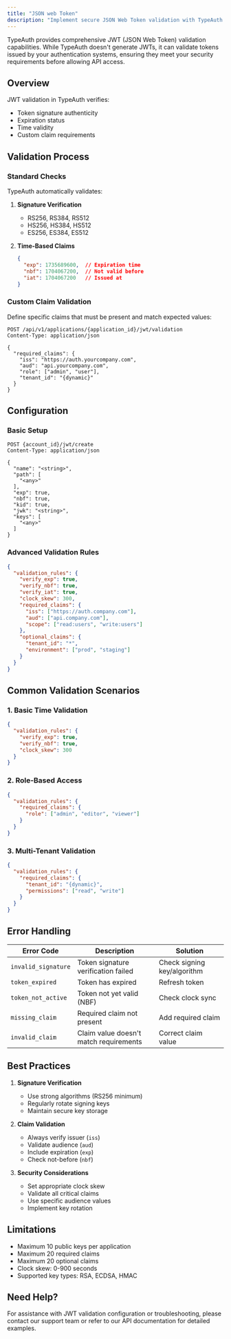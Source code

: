 ```yaml
---
title: "JSON web Token"
description: "Implement secure JSON Web Token validation with TypeAuth. Learn about signature verification, claim validation, and advanced JWT security configurations."
---
```


TypeAuth provides comprehensive JWT (JSON Web Token) validation capabilities. While TypeAuth doesn't generate JWTs, it can validate tokens issued by your authentication systems, ensuring they meet your security requirements before allowing API access.

## Overview

JWT validation in TypeAuth verifies:
- Token signature authenticity
- Expiration status
- Time validity
- Custom claim requirements

## Validation Process

### Standard Checks

TypeAuth automatically validates:

1. **Signature Verification**
   - RS256, RS384, RS512
   - HS256, HS384, HS512
   - ES256, ES384, ES512

2. **Time-Based Claims**
   ```json
   {
     "exp": 1735689600,  // Expiration time
     "nbf": 1704067200,  // Not valid before
     "iat": 1704067200   // Issued at
   }
   ```

### Custom Claim Validation

Define specific claims that must be present and match expected values:

```http
POST /api/v1/applications/{application_id}/jwt/validation
Content-Type: application/json

{
  "required_claims": {
    "iss": "https://auth.yourcompany.com",
    "aud": "api.yourcompany.com",
    "role": ["admin", "user"],
    "tenant_id": "{dynamic}"
  }
}
```

## Configuration

### Basic Setup

```http
POST {account_id}/jwt/create
Content-Type: application/json

{
  "name": "<string>",
  "path": [
    "<any>"
  ],
  "exp": true,
  "nbf": true,
  "kid": true,
  "jwk": "<string>",
  "keys": [
    "<any>"
  ]
}
```

### Advanced Validation Rules

```json
{
  "validation_rules": {
    "verify_exp": true,
    "verify_nbf": true,
    "verify_iat": true,
    "clock_skew": 300,
    "required_claims": {
      "iss": ["https://auth.company.com"],
      "aud": ["api.company.com"],
      "scope": ["read:users", "write:users"]
    },
    "optional_claims": {
      "tenant_id": "*",
      "environment": ["prod", "staging"]
    }
  }
}
```



## Common Validation Scenarios

### 1. Basic Time Validation
```json
{
  "validation_rules": {
    "verify_exp": true,
    "verify_nbf": true,
    "clock_skew": 300
  }
}
```

### 2. Role-Based Access
```json
{
  "validation_rules": {
    "required_claims": {
      "role": ["admin", "editor", "viewer"]
    }
  }
}
```

### 3. Multi-Tenant Validation
```json
{
  "validation_rules": {
    "required_claims": {
      "tenant_id": "{dynamic}",
      "permissions": ["read", "write"]
    }
  }
}
```

## Error Handling

| Error Code | Description | Solution |
|------------|-------------|----------|
| `invalid_signature` | Token signature verification failed | Check signing key/algorithm |
| `token_expired` | Token has expired | Refresh token |
| `token_not_active` | Token not yet valid (NBF) | Check clock sync |
| `missing_claim` | Required claim not present | Add required claim |
| `invalid_claim` | Claim value doesn't match requirements | Correct claim value |

## Best Practices

1. **Signature Verification**
   - Use strong algorithms (RS256 minimum)
   - Regularly rotate signing keys
   - Maintain secure key storage

2. **Claim Validation**
   - Always verify issuer (`iss`)
   - Validate audience (`aud`)
   - Include expiration (`exp`)
   - Check not-before (`nbf`)

3. **Security Considerations**
   - Set appropriate clock skew
   - Validate all critical claims
   - Use specific audience values
   - Implement key rotation

## Limitations

- Maximum 10 public keys per application
- Maximum 20 required claims
- Maximum 20 optional claims
- Clock skew: 0-900 seconds
- Supported key types: RSA, ECDSA, HMAC

## Need Help?

For assistance with JWT validation configuration or troubleshooting, please contact our support team or refer to our API documentation for detailed examples.
